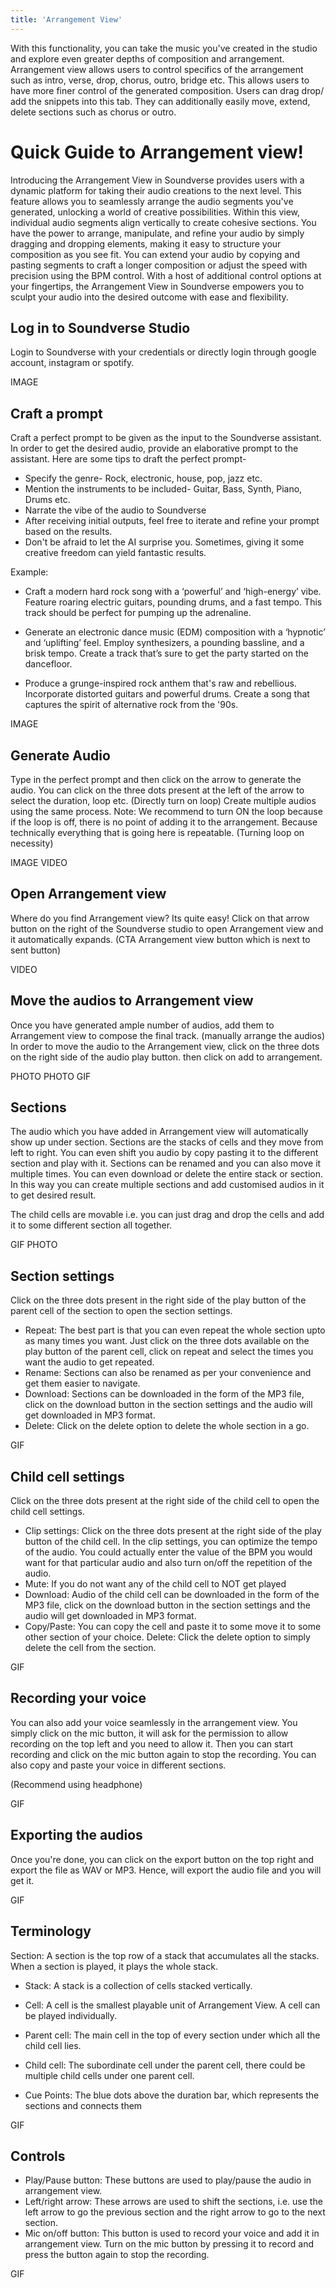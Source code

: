 ```yaml
---
title: 'Arrangement View'
---
```

With this functionality, you can take the music you've created in the studio and explore even greater depths of composition and arrangement. Arrangement view allows users to control specifics of the arrangement such as intro, verse, drop, chorus, outro, bridge etc. This allows users to have more finer control of the generated composition. Users can drag drop/ add the snippets into this tab. They can additionally easily move, extend, delete sections such as chorus or outro.

# Quick Guide to Arrangement view!

Introducing the Arrangement View in Soundverse provides users with a dynamic platform for taking their audio creations to the next level. This feature allows you to seamlessly arrange the audio segments you've generated, unlocking a world of creative possibilities. Within this view, individual audio segments align vertically to create cohesive sections. You have the power to arrange, manipulate, and refine your audio by simply dragging and dropping elements, making it easy to structure your composition as you see fit. You can extend your audio by copying and pasting segments to craft a longer composition or adjust the speed with precision using the BPM control. With a host of additional control options at your fingertips, the Arrangement View in Soundverse empowers you to sculpt your audio into the desired outcome with ease and flexibility. 



## Log in to Soundverse Studio

Login to Soundverse with your credentials or directly login through google account, instagram or spotify.

IMAGE

## Craft a prompt

Craft a perfect prompt to be given as the input to the Soundverse assistant. In order to get the desired audio, provide an elaborative prompt to the assistant. Here are some tips to draft the perfect prompt-

* Specify the genre- Rock, electronic, house, pop, jazz etc. 
* Mention the instruments to be included- Guitar, Bass, Synth, Piano, Drums etc.
* Narrate the vibe of the audio to Soundverse
* After receiving initial outputs, feel free to iterate and refine your prompt based on the results. 
* Don't be afraid to let the AI surprise you. Sometimes, giving it some creative freedom can yield fantastic results.

Example: 

* Craft a modern hard rock song with a ‘powerful’ and ‘high-energy’ vibe. Feature roaring electric guitars, pounding drums, and a fast tempo. This track should be perfect for pumping up the adrenaline.

* Generate an electronic dance music (EDM) composition with a ‘hypnotic’ and ‘uplifting’ feel. Employ synthesizers, a pounding bassline, and a brisk tempo. Create a track that’s sure to get the party started on the dancefloor.
* Produce a grunge-inspired rock anthem that's raw and rebellious. Incorporate distorted guitars and powerful drums. Create a song that captures the spirit of alternative rock from the '90s.

IMAGE

## Generate Audio

Type in the perfect prompt and then click on the arrow to generate the audio. You can click on the three dots present at the left of the arrow to select the duration, loop etc. 
(Directly turn on loop)
Create multiple audios using the same process.
Note: We recommend to turn ON the loop because if the loop is off, there is no point of adding it to the arrangement. Because technically everything that is going here is repeatable. 
(Turning loop on necessity)

IMAGE
VIDEO

## Open Arrangement view

Where do you find Arrangement view? Its quite easy!
Click on that arrow button on the right of the Soundverse studio to open Arrangement view and it automatically expands.
(CTA Arrangement view button which is next to sent button)

VIDEO

## Move the audios to Arrangement view

Once you have generated ample number of audios, add them to Arrangement view to compose the final track. (manually arrange the audios)
In order to move the audio to the Arrangement view, click on the three dots on the right side of the audio play button. then click on add to arrangement.

PHOTO
PHOTO
GIF

## Sections

The audio which you have added in Arrangement view will automatically show up under section. Sections are the stacks of cells and they move from left to right. You can even shift you audio by copy pasting it to the different section and play with it. Sections can be renamed and you can also move it multiple times. You can even download or delete the entire stack or section. In this way you can create multiple sections and add customised audios in it to get desired result. 

The child cells are movable i.e. you can just drag and drop the cells and add it to some different section all together.

GIF
PHOTO

## Section settings

Click on the three dots present in the right side of the play button of the parent cell of the section to open the section settings.

* Repeat: The best part is that you can even repeat the whole section upto as many times you want. Just click on the three dots available on the play button of the parent cell, click on repeat and select the times you want the audio to get repeated. 
* Rename: Sections can also be renamed as per your convenience and get them easier to navigate. 
* Download: Sections can be downloaded in the form of the MP3 file, click on the download button in the section settings and the audio will get downloaded in MP3 format.
* Delete: Click on the delete option to delete the whole section in a go.

GIF

## Child cell settings

Click on the three dots present at the right side of the child cell to open the child cell settings.

* Clip settings: Click on the three dots present at the right side of the play button of the child cell. In the clip settings, you can optimize the tempo of the audio. You could actually enter the value of the BPM you would want for that particular audio and also turn on/off the repetition of the audio. 
* Mute: If you do not want any of the child cell to NOT get played
* Download:  Audio of the child cell can be downloaded in the form of the MP3 file, click on the download button in the section settings and the audio will get downloaded in MP3 format.
* Copy/Paste: You can copy the cell and paste it to some move it to some other section of your choice.
Delete: Click the delete option to simply delete the cell from the section.

GIF

## Recording your voice

You can also add your voice seamlessly in the arrangement view.  You simply click on the mic button, it will ask for the permission to allow recording on the top left and you need to allow it. Then you can start recording and click on the mic button again to stop the recording. You can also copy and paste your voice in different sections.

(Recommend using headphone)

GIF

## Exporting the audios

Once you're done, you can click on the export button on the top right and export the file as WAV or MP3. Hence, will export the audio file and you will get it.

GIF

## Terminology
Section: A section is the top row of a stack that accumulates all the stacks. When a section is played, it plays the whole stack.

* Stack: A stack is a collection of cells stacked vertically.

* Cell: A cell is the smallest playable unit of Arrangement View. A cell can be played individually.

* Parent cell: The main cell in the top of every section under which all the child cell lies.

* Child cell: The subordinate cell under the parent cell, there could be multiple child cells under one parent cell. 

* Cue Points: The blue dots above the duration bar, which represents the sections and connects them

GIF

## Controls

* Play/Pause button: These buttons are used to play/pause the audio in arrangement view.
* Left/right arrow: These arrows are used to shift the sections, i.e. use the left arrow to go the previous section and the right arrow to go to the next section. 
* Mic on/off button: This button is used to record your voice and add it in arrangement view. Turn on the mic button by pressing it to record and press the button again to stop the recording.

GIF






































